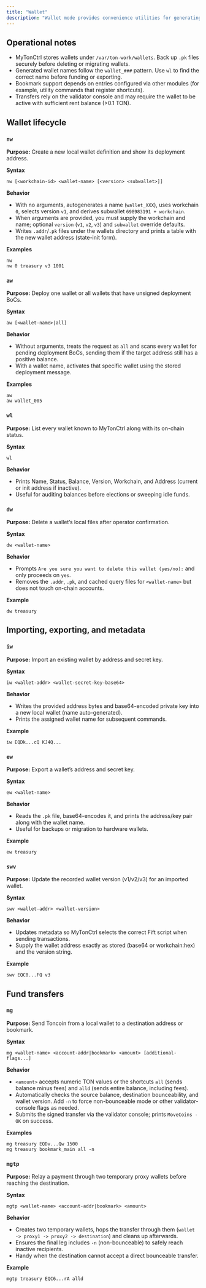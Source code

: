 ```yaml
---
title: "Wallet"
description: "Wallet mode provides convenience utilities for generating, activating, importing, exporting, and moving funds between TON wallets managed by MyTonCtrl."
---
```


## Operational notes
- MyTonCtrl stores wallets under `/var/ton-work/wallets`. Back up `.pk` files securely before deleting or migrating wallets.
- Generated wallet names follow the `wallet_###` pattern. Use `wl` to find the correct name before funding or exporting.
- Bookmark support depends on entries configured via other modules (for example, utility commands that register shortcuts).
- Transfers rely on the validator console and may require the wallet to be active with sufficient rent balance (>0.1 TON).

## Wallet lifecycle

### `nw`
**Purpose:** Create a new local wallet definition and show its deployment address.

**Syntax**
```mytonctrl
nw [<workchain-id> <wallet-name> [<version> <subwallet>]]
```

**Behavior**
- With no arguments, autogenerates a name (`wallet_XXX`), uses workchain `0`, selects version `v1`, and derives subwallet `698983191 + workchain`.
- When arguments are provided, you must supply the workchain and name; optional `version` (`v1`, `v2`, `v3`) and `subwallet` override defaults.
- Writes `.addr`/`.pk` files under the wallets directory and prints a table with the new wallet address (state-init form).

**Examples**
```mytonctrl
nw
nw 0 treasury v3 1001
```

### `aw`
**Purpose:** Deploy one wallet or all wallets that have unsigned deployment BoCs.

**Syntax**
```mytonctrl
aw [<wallet-name>|all]
```

**Behavior**
- Without arguments, treats the request as `all` and scans every wallet for pending deployment BoCs, sending them if the target address still has a positive balance.
- With a wallet name, activates that specific wallet using the stored deployment message.

**Examples**
```mytonctrl
aw
aw wallet_005
```

### `wl`
**Purpose:** List every wallet known to MyTonCtrl along with its on-chain status.

**Syntax**
```mytonctrl
wl
```

**Behavior**
- Prints Name, Status, Balance, Version, Workchain, and Address (current or init address if inactive).
- Useful for auditing balances before elections or sweeping idle funds.


### `dw`
**Purpose:** Delete a wallet’s local files after operator confirmation.

**Syntax**
```mytonctrl
dw <wallet-name>
```

**Behavior**
- Prompts `Are you sure you want to delete this wallet (yes/no):` and only proceeds on `yes`.
- Removes the `.addr`, `.pk`, and cached query files for `<wallet-name>` but does not touch on-chain accounts.

**Example**
```mytonctrl
dw treasury
```

## Importing, exporting, and metadata

### `iw`
**Purpose:** Import an existing wallet by address and secret key.

**Syntax**
```mytonctrl
iw <wallet-addr> <wallet-secret-key-base64>
```

**Behavior**
- Writes the provided address bytes and base64-encoded private key into a new local wallet (name auto-generated).
- Prints the assigned wallet name for subsequent commands.

**Example**
```mytonctrl
iw EQDk...cQ KJ4Q...
```

### `ew`
**Purpose:** Export a wallet’s address and secret key.

**Syntax**
```mytonctrl
ew <wallet-name>
```

**Behavior**
- Reads the `.pk` file, base64-encodes it, and prints the address/key pair along with the wallet name.
- Useful for backups or migration to hardware wallets.

**Example**
```mytonctrl
ew treasury
```

### `swv`
**Purpose:** Update the recorded wallet version (v1/v2/v3) for an imported wallet.

**Syntax**
```mytonctrl
swv <wallet-addr> <wallet-version>
```

**Behavior**
- Updates metadata so MyTonCtrl selects the correct Fift script when sending transactions.
- Supply the wallet address exactly as stored (base64 or workchain:hex) and the version string.

**Example**
```mytonctrl
swv EQC0...FQ v3
```

## Fund transfers

### `mg`
**Purpose:** Send Toncoin from a local wallet to a destination address or bookmark.

**Syntax**
```mytonctrl
mg <wallet-name> <account-addr|bookmark> <amount> [additional-flags...]
```

**Behavior**
- `<amount>` accepts numeric TON values or the shortcuts `all` (sends balance minus fees) and `alld` (sends entire balance, including fees).
- Automatically checks the source balance, destination bounceability, and wallet version. Add `-n` to force non-bounceable mode or other validator-console flags as needed.
- Submits the signed transfer via the validator console; prints `MoveCoins - OK` on success.

**Examples**
```mytonctrl
mg treasury EQDv...Qw 1500
mg treasury bookmark_main all -n
```

### `mgtp`
**Purpose:** Relay a payment through two temporary proxy wallets before reaching the destination.

**Syntax**
```mytonctrl
mgtp <wallet-name> <account-addr|bookmark> <amount>
```

**Behavior**
- Creates two temporary wallets, hops the transfer through them (`wallet -> proxy1 -> proxy2 -> destination`) and cleans up afterwards.
- Ensures the final leg includes `-n` (non-bounceable) to safely reach inactive recipients.
- Handy when the destination cannot accept a direct bounceable transfer.

**Example**
```mytonctrl
mgtp treasury EQC6...rA alld
```
